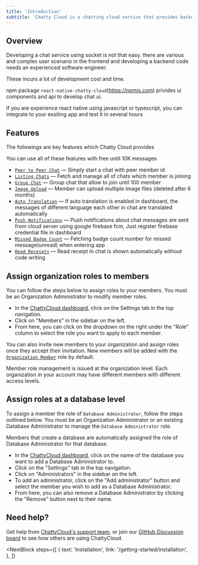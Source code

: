 ```yaml
---
title: 'Introduction'
subtitle: 'Chatty Cloud is a chatting cloud service that provides backend as a service and frontend library(javascript and typescript) also'
---
```


## Overview

Developing a chat service using socket is not that easy. 
there are various and complex user scenario in the frontend and developing a backend code needs an experienced software engineer.

These incurs a lot of development cost and time.

npm package `react-native-chatty-cloud`(https://npmjs.com) privides ui components and api to develop chat ui. 

If you are experience react native using javascript or typescript, you can integrate to your exsiting app and test it in several hours





## Features

The followings are key features which Chatty Cloud provides

<InfoBlock type="note">
  You can use all of these features with free until 10K messages
</InfoBlock>

- [`Peer to Peer Chat`](/getting-started/p2p) &mdash; Simply start a chat with peer member id
- [`Listing Chats`](/getting-started/listing-chats) &mdash; Fetch and manage all of chats which member is joining 
- [`Group Chat`](/getting-started/group-chat) &mdash; Group chat that allow to join until 100 member
- [`Image Upload`](/getting-started/p2p) &mdash; Member can upload multiple image files (deleted after 6 months)
- [`Auto Translation`](/getting-started/p2p) &mdash; If auto translation is enabled in dashboard, the messages of different language each other in chat are translated automatically
- [`Push Notifications`](/getting-started/push-notifications) &mdash; Push notifications about chat messages are sent from cloud server using google firebase fcm, Just register firebase credential file in dashboard
- [`Missed Badge Count`](/getting-started/p2p) &mdash; Fetching badge count number for missed message(unread) when entering app
- [`Read Receipts`](/getting-started/p2p) &mdash; Read receipt in chat is shown automatically without code writing





## Assign organization roles to members

You can follow the steps below to assign roles to your members. You must be an Organization Administrator to modify member roles.

- In the [ChattyCloud dashboard](https://app.chatty-cloud.com/), click on the Settings tab in the top navigation. 
- Click on "Members" in the sidebar on the left.
- From here, you can click on the dropdown on the right under the "Role" column to select the role you want to apply to each member.

You can also invite new members to your organization and assign roles once they accept their invitation. New members will be added with the [`Organization Member`](#organization-member) role by default.

<InfoBlock type="note">
  Member role management is issued at the organization level. Each organization in your account may have different members with different access levels.
</InfoBlock>

## Assign roles at a database level

To assign a member the role of `Database Administrator`, follow the steps outlined below. You must be an Organization Administrator or an existing Database Administrator to manage the `Database Administrator` role. 

<InfoBlock type="note">
  Members that create a database are automatically assigned the role of <inlineCode>Database Administrator</inlineCode> for that database.
</InfoBlock>

- In the [ChattyCloud dashboard](https://app.chatty-cloud.com/), click on the name of the database you want to add a Database Administrator to.
- Click on the "Settings" tab in the top navigation.
- Click on "Administrators" in the sidebar on the left.
- To add an administrator, click on the "Add administrator" button and select the member you wish to add as a Database Administrator.
- From here, you can also remove a Database Administrator by clicking the "Remove" button next to their name. 


## Need help?

Get help from [ChattyCloud's support team](https://www.chatty-cloud.com/support), or join our [GitHub Discussion board](https://github.com/chatty-cloud/beta/discussions) to see how others are using ChattyCloud.

<NextBlock
  steps={[
    {
      text: 'Installation',
      link: '/getting-started/installation',
    },
  ]}
></NextBlock>
